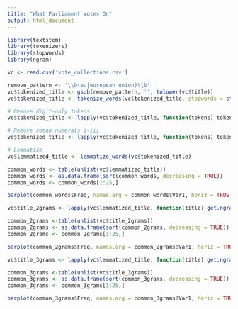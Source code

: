 ```yaml
---
title: "What Parliament Votes On"
output: html_document
---
```


```r
library(textstem)
library(tokenizers)
library(stopwords)
library(ngram)
```

```r
vc <- read.csv('vote_collections.csv')
```

```r
remove_pattern <- '\\b(eu|european union)\\b'
vc$tokenized_title <- gsub(remove_pattern, '', tolower(vc$title))
vc$tokenized_title <- tokenize_words(vc$tokenized_title, stopwords = stopwords('en'))

# Remove digit-only tokens
vc$tokenized_title <- lapply(vc$tokenized_title, function(tokens) tokens[!grepl('^[0-9]+$', tokens)])

# Remove roman numerals i-iii
vc$tokenized_title <- lapply(vc$tokenized_title, function(tokens) tokens[!grepl('^[i]+$', tokens)])

# Lemmatize
vc$lemmatized_title <- lemmatize_words(vc$tokenized_title)

common_words <- table(unlist(vc$lemmatized_title))
common_words <- as.data.frame(sort(common_words, decreasing = TRUE))
common_words <- common_words[1:25,]

barplot(common_words$Freq, names.arg = common_words$Var1, horiz = TRUE, las = 2)
```

```r
vc$title_2grams <- lapply(vc$lemmatized_title, function(title) get.ngrams(ngram(concatenate(title), n = 2)))

common_2grams <-table(unlist(vc$title_2grams))
common_2grams <- as.data.frame(sort(common_2grams, decreasing = TRUE))
common_2grams <- common_2grams[1:25,]

barplot(common_2grams$Freq, names.arg = common_2grams$Var1, horiz = TRUE, las = 2)
```

```r
vc$title_3grams <- lapply(vc$lemmatized_title, function(title) get.ngrams(ngram(concatenate(title), n = min(3, length(title)))))

common_3grams <-table(unlist(vc$title_3grams))
common_3grams <- as.data.frame(sort(common_3grams, decreasing = TRUE))
common_3grams <- common_3grams[1:25,]

barplot(common_3grams$Freq, names.arg = common_3grams$Var1, horiz = TRUE, las = 2)
```